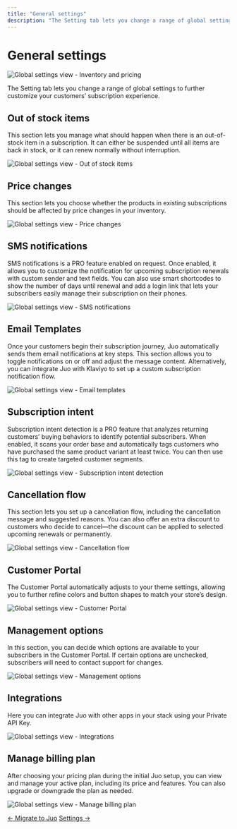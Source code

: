 ```yaml
---
title: "General settings"
description: "The Setting tab lets you change a range of global settings to further customize your customers’ subscription experience."
---
```


# General settings

![Global settings view - Inventory and pricing](https://cdn.juo.io/content-uploads/global_settings_5ce4cb9b42.png)

The Setting tab lets you change a range of global settings to further customize your customers’ subscription experience.

## Out of stock items

This section lets you manage what should happen when there is an out-of-stock item in a subscription. It can either be suspended until all items are back in stock, or it can renew normally without interruption.

![Global settings view - Out of stock items](https://cdn.juo.io/content-uploads/settings_out_of_stock_6ee659eed4.png)

## Price changes

This section lets you choose whether the products in existing subscriptions should be affected by price changes in your inventory.

![Global settings view - Price changes](https://cdn.juo.io/content-uploads/settings_price_changes_ab43431639.png)

## SMS notifications

SMS notifications is a PRO feature enabled on request. Once enabled, it allows you to customize the notification for upcoming subscription renewals with custom sender and text fields. You can also use smart shortcodes to show the number of days until renewal and add a login link that lets your subscribers easily manage their subscription on their phones.

![Global settings view - SMS notifications](https://cdn.juo.io/content-uploads/settings_SMS_notifications_cc281408ed.png)

## Email Templates

Once your customers begin their subscription journey, Juo automatically sends them email notifications at key steps. This section allows you to toggle notifications on or off and adjust the message content. Alternatively, you can integrate Juo with Klaviyo to set up a custom subscription notification flow.

![Global settings view - Email templates](https://cdn.juo.io/content-uploads/settings_email_templates_375672b6eb.png)

## Subscription intent

Subscription intent detection is a PRO feature that analyzes returning customers’ buying behaviors to identify potential subscribers. When enabled, it scans your order base and automatically tags customers who have purchased the same product variant at least twice. You can then use this tag to create targeted customer segments.

![Global settings view - Subscription intent detection](https://cdn.juo.io/content-uploads/settings_subscription_intent_e7ddcf650d.png)

## Cancellation flow

This section lets you set up a cancellation flow, including the cancellation message and suggested reasons. You can also offer an extra discount to customers who decide to cancel—the discount can be applied to selected upcoming renewals or permanently.

![Global settings view - Cancellation flow](https://cdn.juo.io/content-uploads/settings_cancellation_flow_7666876ec5.png)

## Customer Portal

The Customer Portal automatically adjusts to your theme settings, allowing you to further refine colors and button shapes to match your store’s design.

![Global settings view - Customer Portal](https://cdn.juo.io/content-uploads/settings_customer_portal_ced3f24362.png)

## Management options

In this section, you can decide which options are available to your subscribers in the Customer Portal. If certain options are unchecked, subscribers will need to contact support for changes.

![Global settings view - Management options](https://cdn.juo.io/content-uploads/settings_management_options_671659741b.png)

## Integrations

Here you can integrate Juo with other apps in your stack using your Private API Key.

![Global settings view - Integrations](https://cdn.juo.io/content-uploads/settings_integrations_5dd9770d91.png)

## Manage billing plan

After choosing your pricing plan during the initial Juo setup, you can view and manage your active plan, including its price and features. You can also upgrade or downgrade the plan as needed.

![Global settings view - Manage billing plan](https://cdn.juo.io/content-uploads/settings_manage_billing_plan_0bf08ee3eb.png)

<nav>
  <a href="/docs/migrating-to-juo">← Migrate to Juo</a>
  <a href="/docs">Settings →</a>
</nav>
